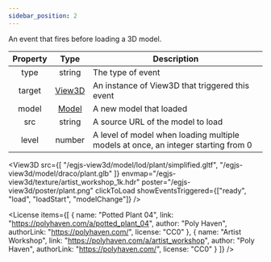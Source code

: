 ```yaml
---
sidebar_position: 2
---
```



An event that fires before loading a 3D model.

|Property|Type|Description|
|:---:|:---:|---|
|type|string|The type of event|
|target|[View3D](/docs/api/View3D)|An instance of View3D that triggered this event|
|model|[Model](/docs/api/Model)|A new model that loaded|
|src|string|A source URL of the model to load|
|level|number|A level of model when loading multiple models at once, an integer starting from 0|

<View3D
    src={[
    "/egjs-view3d/model/lod/plant/simplified.gltf",
    "/egjs-view3d/model/draco/plant.glb"
  ]}
  envmap="/egjs-view3d/texture/artist_workshop_1k.hdr"
  poster="/egjs-view3d/poster/plant.png"
  clickToLoad
  showEventsTriggered={["ready", "load", "loadStart", "modelChange"]} />

<License items={[
  {
    name: "Potted Plant 04",
    link: "https://polyhaven.com/a/potted_plant_04",
    author: "Poly Haven",
    authorLink: "https://polyhaven.com/",
    license: "CC0"
  },
  {
    name: "Artist Workshop",
    link: "https://polyhaven.com/a/artist_workshop",
    author: "Poly Haven",
    authorLink: "https://polyhaven.com/",
    license: "CC0"
  }
]} />
